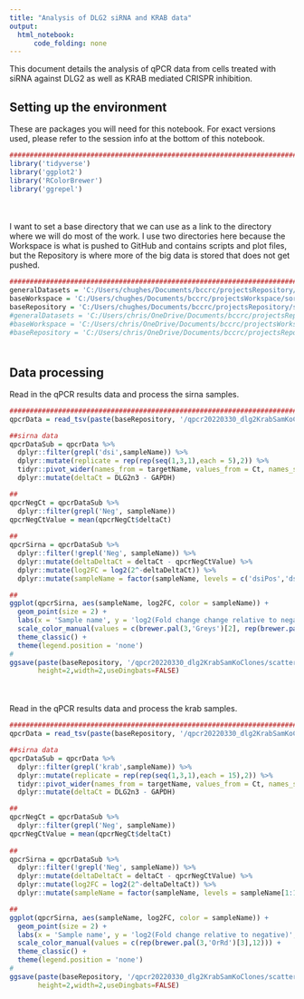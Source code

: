```yaml
---
title: "Analysis of DLG2 siRNA and KRAB data"
output:
  html_notebook:
      code_folding: none
---
```


This document details the analysis of qPCR data from cells treated with siRNA against DLG2 as well as KRAB mediated CRISPR inhibition.

## Setting up the environment

These are packages you will need for this notebook. For exact versions used, please refer to the session info at the bottom of this notebook.

```r
##########################################################################################
library('tidyverse')
library('ggplot2')
library('RColorBrewer')
library('ggrepel')
```

<div style="margin-bottom:50px;"></div>

I want to set a base directory that we can use as a link to the directory where we will do most of the work. I use two directories here because the Workspace is what is pushed to GitHub and contains scripts and plot files, but the Repository is where more of the big data is stored that does not get pushed.

```r
##########################################################################################
generalDatasets = 'C:/Users/chughes/Documents/bccrc/projectsRepository/generalDatasets'
baseWorkspace = 'C:/Users/chughes/Documents/bccrc/projectsWorkspace/sorensenLab/relatedToDlg2'
baseRepository = 'C:/Users/chughes/Documents/bccrc/projectsRepository/sorensenLab/relatedToDlg2'
#generalDatasets = 'C:/Users/chris/OneDrive/Documents/bccrc/projectsRepository/generalDatasets'
#baseWorkspace = 'C:/Users/chris/OneDrive/Documents/bccrc/projectsWorkspace/sorensenLab/relatedToDlg2'
#baseRepository = 'C:/Users/chris/OneDrive/Documents/bccrc/projectsRepository/sorensenLab/relatedToDlg2'
```

<div style="margin-bottom:50px;"></div>

## Data processing

Read in the qPCR results data and process the sirna samples.

```r
##########################################################################################
qpcrData = read_tsv(paste(baseRepository, '/qpcr20220330_dlg2KrabSamKoClones/qpcr20220330_dlg2KrabSamKoClones.txt', sep = ''))

##sirna data
qpcrDataSub = qpcrData %>%
  dplyr::filter(grepl('dsi',sampleName)) %>%
  dplyr::mutate(replicate = rep(rep(seq(1,3,1),each = 5),2)) %>%
  tidyr::pivot_wider(names_from = targetName, values_from = Ct, names_sep = "_") %>%
  dplyr::mutate(deltaCt = DLG2n3 - GAPDH)

##
qpcrNegCt = qpcrDataSub %>%
  dplyr::filter(grepl('Neg', sampleName))
qpcrNegCtValue = mean(qpcrNegCt$deltaCt)
  
##
qpcrSirna = qpcrDataSub %>%
  dplyr::filter(!grepl('Neg', sampleName)) %>%
  dplyr::mutate(deltaDeltaCt = deltaCt - qpcrNegCtValue) %>%
  dplyr::mutate(log2FC = log2(2^-deltaDeltaCt)) %>%
  dplyr::mutate(sampleName = factor(sampleName, levels = c('dsiPos','dsiDlg2_1','dsiDlg2_2','dsiDlg2_3')))

##
ggplot(qpcrSirna, aes(sampleName, log2FC, color = sampleName)) +
  geom_point(size = 2) +
  labs(x = 'Sample name', y = 'log2(Fold change change relative to negative)', title = 'DLG2 siRNA knockdown') +
  scale_color_manual(values = c(brewer.pal(3,'Greys')[2], rep(brewer.pal(3,'OrRd')[3],3))) +
  theme_classic() +
  theme(legend.position = 'none')
#
ggsave(paste(baseRepository, '/qpcr20220330_dlg2KrabSamKoClones/scatter_dlg2DsirnaKnockdown.pdf',sep=''),
       height=2,width=2,useDingbats=FALSE)
```

<div style="margin-bottom:50px;"></div>

Read in the qPCR results data and process the krab samples.

```r
##########################################################################################
qpcrData = read_tsv(paste(baseRepository, '/qpcr20220330_dlg2KrabSamKoClones/qpcr20220330_dlg2KrabSamKoClones.txt', sep = ''))

##sirna data
qpcrDataSub = qpcrData %>%
  dplyr::filter(grepl('krab',sampleName)) %>%
  dplyr::mutate(replicate = rep(rep(seq(1,3,1),each = 15),2)) %>%
  tidyr::pivot_wider(names_from = targetName, values_from = Ct, names_sep = "_") %>%
  dplyr::mutate(deltaCt = DLG2n3 - GAPDH)

##
qpcrNegCt = qpcrDataSub %>%
  dplyr::filter(grepl('Neg', sampleName))
qpcrNegCtValue = mean(qpcrNegCt$deltaCt)
  
##
qpcrSirna = qpcrDataSub %>%
  dplyr::filter(!grepl('Neg', sampleName)) %>%
  dplyr::mutate(deltaDeltaCt = deltaCt - qpcrNegCtValue) %>%
  dplyr::mutate(log2FC = log2(2^-deltaDeltaCt)) %>%
  dplyr::mutate(sampleName = factor(sampleName, levels = sampleName[1:12]))

##
ggplot(qpcrSirna, aes(sampleName, log2FC, color = sampleName)) +
  geom_point(size = 2) +
  labs(x = 'Sample name', y = 'log2(Fold change relative to negative)', title = 'DLG2 KRAB inhibition') +
  scale_color_manual(values = c(rep(brewer.pal(3,'OrRd')[3],12))) +
  theme_classic() +
  theme(legend.position = 'none')
#
ggsave(paste(baseRepository, '/qpcr20220330_dlg2KrabSamKoClones/scatter_dlg2KrabInhibition.pdf',sep=''),
       height=2,width=2,useDingbats=FALSE)
```


